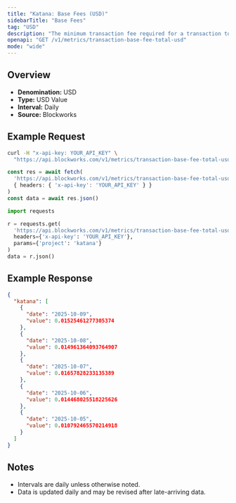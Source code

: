 ```yaml
---
title: "Katana: Base Fees (USD)"
sidebarTitle: "Base Fees"
tag: "USD"
description: "The minimum transaction fee required for a transaction to be included in a block"
openapi: "GET /v1/metrics/transaction-base-fee-total-usd"
mode: "wide"
---
```


## Overview

- **Denomination:** USD
- **Type:** USD Value
- **Interval:** Daily
- **Source:** Blockworks

## Example Request

<CodeGroup>

```bash cURL
curl -H "x-api-key: YOUR_API_KEY" \
  "https://api.blockworks.com/v1/metrics/transaction-base-fee-total-usd?project=katana"
```

```typescript TypeScript
const res = await fetch(
  'https://api.blockworks.com/v1/metrics/transaction-base-fee-total-usd?project=katana',
  { headers: { 'x-api-key': 'YOUR_API_KEY' } }
)
const data = await res.json()
```

```python Python
import requests

r = requests.get(
  'https://api.blockworks.com/v1/metrics/transaction-base-fee-total-usd',
  headers={'x-api-key': 'YOUR_API_KEY'},
  params={'project': 'katana'}
)
data = r.json()
```

</CodeGroup>

## Example Response

```json
{
  "katana": [
    {
      "date": "2025-10-09",
      "value": 0.01525461277305374
    },
    {
      "date": "2025-10-08",
      "value": 0.014961364093764907
    },
    {
      "date": "2025-10-07",
      "value": 0.01657828233135389
    },
    {
      "date": "2025-10-06",
      "value": 0.014468025518225626
    },
    {
      "date": "2025-10-05",
      "value": 0.010792465570214918
    }
  ]
}
```

## Notes
- Intervals are daily unless otherwise noted.
- Data is updated daily and may be revised after late-arriving data.